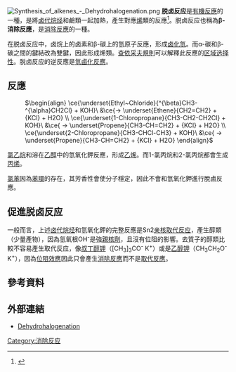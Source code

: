 [[File:Synthesis_of_alkenes_-_Dehydrohalogenation.png|thumb]]
'''脱卤反应'''是[[有機反應|有機反應]]的一種，是將[[卤代烷烃|卤代烷烃]]和鹼類一起加熱，產生對應[[烯|烯]]類的反應<ref>{{JerryMarch}}</ref>。脱卤反应也稱為'''β-消除反應'''，是[[消除反應|消除反應]]的一種。

在脱卤反应中，卤烷上的卤素和β-碳上的氫原子反應，形成[[卤化氫|卤化氫]]。而α-碳和β-碳之間的鍵結改為雙鍵，因此形成烯類。[[查依采夫規則|查依采夫規則]]可以解釋此反應的[[区域选择性|区域选择性]]。脱卤反应的逆反應是[[氫鹵化反應|氫鹵化反應]]。

==反應==
:<math chem>\begin{align}
\ce{\underset{Ethyl~Chloride}{^{\beta}CH3-^{\alpha}CH2Cl} + KOH}\ &\ce{-> \underset{Ethene}{CH2=CH2} + {KCl} + H2O} \\
\ce{\underset{1-Chloropropane}{CH3-CH2-CH2Cl} + KOH}\ &\ce{ -> \underset{Propene}{CH3-CH=CH2} + {KCl} + H2O} \\
\ce{\underset{2-Chloropropane}{CH3-CHCl-CH3} + KOH}\ &\ce{ -> \underset{Propene}{CH3-CH=CH2} + {KCl} + H2O}
\end{align}</math>

[[氯乙烷|氯乙烷]]和溶在[[乙醇|乙醇]]中的氫氧化鉀反應，形成[[乙烯|乙烯]]。而1-氯丙烷和2-氯丙烷都會生成[[丙烯|丙烯]]。

[[氯苯|氯苯]]因為[[苯環|苯環]]的存在，其芳香性會使分子穩定，因此不會和氫氧化鉀進行脫鹵反應。

==促進脱卤反应==
一般而言，上述[[卤代烷烃|卤代烷烃]]和氫氧化鉀的完整反應是Sn2[[亲核取代反应|亲核取代反应]]，產生醇類（少量產物），因為氫氧根OH<sup>-</sup>是強[[親核劑|親核劑]]，且沒有位阻的影響。去質子的醇類比較不容易產生取代反应，像[[叔丁醇钾|叔丁醇钾]]（[CH<sub>3</sub>]<sub>3</sub>CO<sup>-</sup> K<sup>+</sup>）或是[[乙醇钾|乙醇钾]]（CH<sub>3</sub>CH<sub>2</sub>O<sup>-</sup> K<sup>+</sup>），因為[[位阻效應|位阻效應]]因此只會產生[[消除反應|消除反應]]而不是[[取代反應|取代反應]]。

==參考資料==
{{Reflist}}

==外部連結==
* [http://library.tedankara.k12.tr/carey/ch5-3.html Dehydrohalogenation] {{Wayback|url=http://library.tedankara.k12.tr/carey/ch5-3.html |date=20210411032750 }}
{{Authority control}}
{{Reaction-stub}}
[[Category:消除反应|Category:消除反应]]